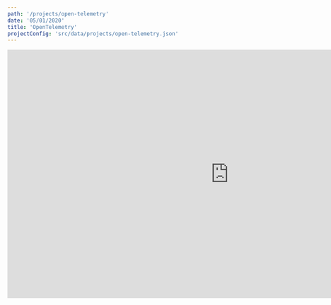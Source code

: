 ```yaml
---
path: '/projects/open-telemetry'
date: '05/01/2020'
title: 'OpenTelemetry'
projectConfig: 'src/data/projects/open-telemetry.json'
---
```


<div className="responsive-video">
  <iframe
    width="1000"
    height="562.704471"
    src="https://fast.wistia.net/embed/iframe/154rrpyjwv?videoFoam=true"
    frameBorder="0"
    allow="accelerometer; encrypted-media; gyroscope; picture-in-picture; showinfo; modestbranding"
    placeholder=""
  />
</div>

## How New Relic is Involved

New Relic contributes to the OpenTelemetry project by defining specifications, implementing parts of the specifications in language SDKs, reviewing pull requests from other contributors, and serving as a maintainer in the OpenTelemetry subprojects.

OpenTelemetry is part of the [Cloud Native Computing Foundation (CNCF)](https://www.cncf.io/); New Relic is a [Silver Member](https://www.cncf.io/about/members/).

<div className="responsive-video">
  <iframe
    width="1000"
    height="562.704471"
    src="https://fast.wistia.net/embed/iframe/sylxrsbow4?videoFoam=true"
    frameBorder="0"
    allow="accelerometer; encrypted-media; gyroscope; picture-in-picture; showinfo; modestbranding"
    placeholder=""
  />
</div>
